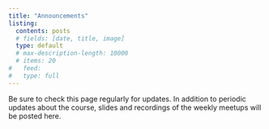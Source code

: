 ```yaml
---
title: "Announcements"
listing:
  contents: posts
  # fields: [date, title, image]
  type: default
  # max-description-length: 10000
  # items: 20
#   feed:
# 	type: full
---
```


Be sure to check this page regularly for updates. In addition to periodic updates about the course, slides and recordings of the weekly meetups will be posted here.

